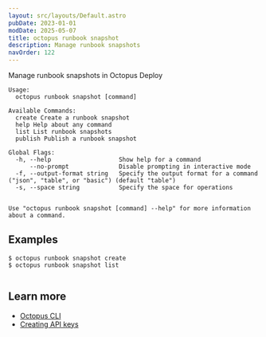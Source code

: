 ```yaml
---
layout: src/layouts/Default.astro
pubDate: 2023-01-01
modDate: 2025-05-07
title: octopus runbook snapshot
description: Manage runbook snapshots
navOrder: 122
---
```


Manage runbook snapshots in Octopus Deploy

```
Usage:
  octopus runbook snapshot [command]

Available Commands:
  create Create a runbook snapshot
  help Help about any command
  list List runbook snapshots
  publish Publish a runbook snapshot

Global Flags:
  -h, --help                   Show help for a command
      --no-prompt              Disable prompting in interactive mode
  -f, --output-format string   Specify the output format for a command ("json", "table", or "basic") (default "table")
  -s, --space string           Specify the space for operations


Use "octopus runbook snapshot [command] --help" for more information about a command.
```

## Examples

<SamplesInstance />

```
$ octopus runbook snapshot create
$ octopus runbook snapshot list


```

## Learn more

- [Octopus CLI](/docs/octopus-rest-api/cli)
- [Creating API keys](/docs/octopus-rest-api/how-to-create-an-api-key)